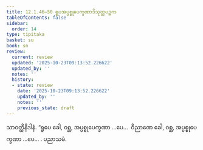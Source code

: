 ```yaml
---
title: 12.1.46–50 ရူပအပ္ပစ္စုပေက္ခဏာဒိသုတ္တပဉ္စက
tableOfContents: false
sidebar:
  order: 14
type: tipitaka
basket: su
book: sn
review:
  current: review
  updated: '2025-10-23T09:13:52.226622'
  updated_by: ''
  notes: ''
  history:
  - state: review
    date: '2025-10-23T09:13:52.226622'
    updated_by: ''
    notes: ''
    previous_state: draft
---
```



<ReviewStatus review={frontmatter.review} showDetails={true} />

<HypothesisAnnotation frontmatter={frontmatter} />

<DynamicBreadcrumb />

<Division number="652–656" book="sn" e="ch" v="18" p="378">

<Paragraph number="1267" book="sn">
သာဝတ္ထိနိဒါနံ. “ရူပေ ခေါ, ဝစ္ဆ, အပ္ပစ္စုပေက္ခဏာ …ပေ…  ဝိညာဏေ ခေါ, ဝစ္ဆ, အပ္ပစ္စုပေက္ခဏာ …ပေ… .

</Paragraph>
</Division>

<Paragraph number="1268" type="center" book="sn">
ပညာသမံ.
</Paragraph>
